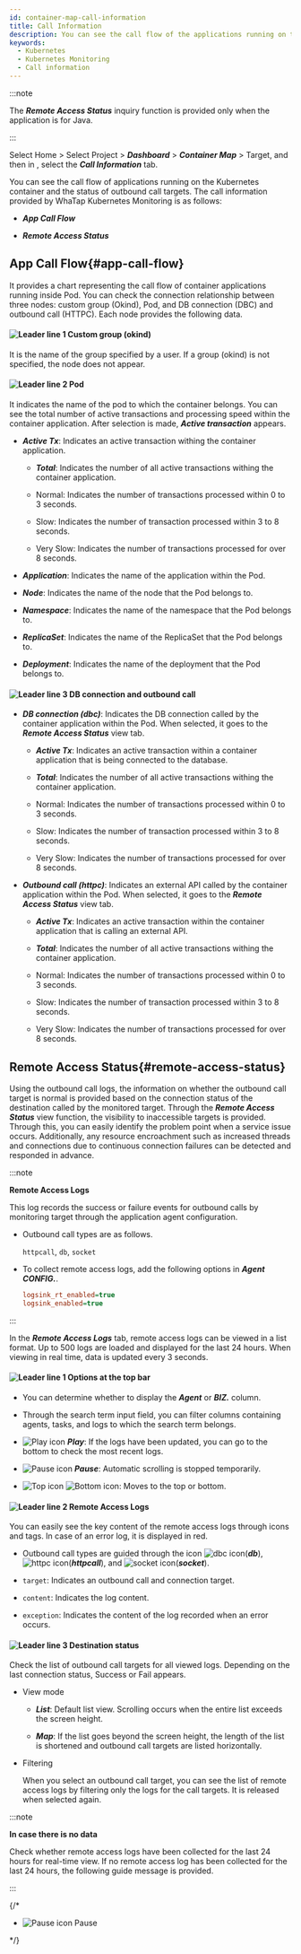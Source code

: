 ```yaml
---
id: container-map-call-information
title: Call Information
description: You can see the call flow of the applications running on the container and the status of the outbound call targets.
keywords:
  - Kubernetes
  - Kubernetes Monitoring
  - Call information
---
```


:::note 

The **_Remote Access Status_** inquiry function is provided only when the application is for Java.

:::

Select Home > Select Project > **_Dashboard_** > **_Container Map_** > Target, and then in <Cmdname sid="BTN07712" className="uitext" />, select the **_Call Information_** tab.

You can see the call flow of applications running on the Kubernetes container and the status of outbound call targets. The call information provided by WhaTap Kubernetes Monitoring is as follows: 

- **_App Call Flow_**

- **_Remote Access Status_**

## App Call Flow{#app-call-flow}

<ImgLang img='k8s-container-map-call-info-app.png' desc='App Call Flow' />

It provides a chart representing the call flow of container applications running inside Pod. You can check the connection relationship between three nodes: custom group (Okind), Pod, and DB connection (DBC) and outbound call (HTTPC). Each node provides the following data. 

#### ![Leader line 1](/img/number-01.png) Custom group (okind)

It is the name of the group specified by a user. If a group (okind) is not specified, the node does not appear.

#### ![Leader line 2](/img/number-02.png) Pod

It indicates the name of the pod to which the container belongs. You can see the total number of active transactions and processing speed within the container application. After selection is made, **_Active transaction_** appears.

- **_Active Tx_**: Indicates an active transaction withing the container application. 

  - **_Total_**: Indicates the number of all active transactions withing the container application.

  - <span class='normal'>Normal</span>: Indicates the number of transactions processed within 0 to 3 seconds.

  - <span class='slow'>Slow</span>: Indicates the number of transaction processed within 3 to 8 seconds.

  - <span class='vslow'>Very Slow</span>: Indicates the number of transactions processed for over 8 seconds.

- **_Application_**: Indicates the name of the application within the Pod. 

- **_Node_**: Indicates the name of the node that the Pod belongs to. 

- **_Namespace_**: Indicates the name of the namespace that the Pod belongs to. 

- **_ReplicaSet_**: Indicates the name of the ReplicaSet that the Pod belongs to. 

- **_Deployment_**: Indicates the name of the deployment that the Pod belongs to.  

#### ![Leader line 3](/img/number-03.png) DB connection and outbound call

- **_DB connection (dbc)_**: Indicates the DB connection called by the container application within the Pod. When selected, it goes to the **_Remote Access Status_** view tab.

  - **_Active Tx_**: Indicates an active transaction within a container application that is being connected to the database. 

  - **_Total_**: Indicates the number of all active transactions withing the container application.

  - <span class='normal'>Normal</span>: Indicates the number of transactions processed within 0 to 3 seconds.

  - <span class='slow'>Slow</span>: Indicates the number of transaction processed within 3 to 8 seconds.

  - <span class='vslow'>Very Slow</span>: Indicates the number of transactions processed for over 8 seconds.

- **_Outbound call (httpc)_**: Indicates an external API called by the container application within the Pod. When selected, it goes to the **_Remote Access Status_** view tab. 

  - **_Active Tx_**: Indicates an active transaction within the container application that is calling an external API. 

  - **_Total_**: Indicates the number of all active transactions withing the container application.

  - <span class='normal'>Normal</span>: Indicates the number of transactions processed within 0 to 3 seconds.

  - <span class='slow'>Slow</span>: Indicates the number of transaction processed within 3 to 8 seconds.

  - <span class='vslow'>Very Slow</span>: Indicates the number of transactions processed for over 8 seconds.

## Remote Access Status{#remote-access-status}

Using the outbound call logs, the information on whether the outbound call target is normal is provided based on the connection status of the destination called by the monitored target. Through the **_Remote Access Status_** view function, the visibility to inaccessible targets is provided. Through this, you can easily identify the problem point when a service issue occurs. Additionally, any resource encroachment such as increased threads and connections due to continuous connection failures can be detected and responded in advance.

:::note

**Remote Access Logs**

This log records the success or failure events for outbound calls by monitoring target through the application agent configuration. 

- Outbound call types are as follows.

  `httpcall`, `db`, `socket` 

- To collect remote access logs, add the following options in **_Agent CONFIG._**.

  ```ini
  logsink_rt_enabled=true
  logsink_enabled=true
  ```

::: 

<ImgLang img='k8s-container-map-call-info-remote.png' desc='Remote Access Logs' />

In the **_Remote Access Logs_** tab, remote access logs can be viewed in a list format. Up to 500 logs are loaded and displayed for the last 24 hours. When viewing in real time, data is updated every 3 seconds. 

#### ![Leader line 1](/img/number-01.png) Options at the top bar

- You can determine whether to display the **_Agent_** or **_BIZ._** column.

- Through the search term input field, you can filter columns containing agents, tasks, and logs to which the search term belongs.

- ![Play icon](/img/ic-caret-right.svg) **_Play_**: If the logs have been updated, you can go to the bottom to check the most recent logs.

- ![Pause icon](/img/ico-pause.svg) **_Pause_**: Automatic scrolling is stopped temporarily.

- ![Top icon](/img/ic-caret-up.svg) ![Bottom icon](/img/ic-caret-down.svg): Moves to the top or bottom.

#### ![Leader line 2](/img/number-02.png) Remote Access Logs

You can easily see the key content of the remote access logs through icons and tags. In case of an error log, it is displayed in <span class='vslow'>red</span>.

- Outbound call types are guided through the icon ![dbc icon](/img/ic-db.svg)(**_db_**), ![httpc icon](/img/ic-network-filled.svg)(**_httpcall_**), and ![socket icon](/img/ic-branches.svg)(**_socket_**).

- `target`: Indicates an outbound call and connection target. 

- `content`: Indicates the log content. 

- `exception`: Indicates the content of the log recorded when an error occurs.

#### ![Leader line 3](/img/number-03.png) Destination status

Check the list of outbound call targets for all viewed logs. Depending on the last connection status, <span class='vslow'>Success</span> or <span class='mstop'>Fail</span> appears. 

- View mode

  - **_List_**: Default list view. Scrolling occurs when the entire list exceeds the screen height.

  - **_Map_**: If the list goes beyond the screen height, the length of the list is shortened and outbound call targets are listed horizontally.

- Filtering

  When you select an outbound call target, you can see the list of remote access logs by filtering only the logs for the call targets. It is released when selected again.

:::note

**In case there is no data**

Check whether remote access logs have been collected for the last 24 hours for real-time view. If no remote access log has been collected for the last 24 hours, the following guide message is provided.

<ImgLang img='k8s-container-map-call-info-remote-none.png' desc='no monitoring data collection' />

:::

{/* 

- ![Pause icon](/img/ic-s-pause.svg) Pause

*/}
